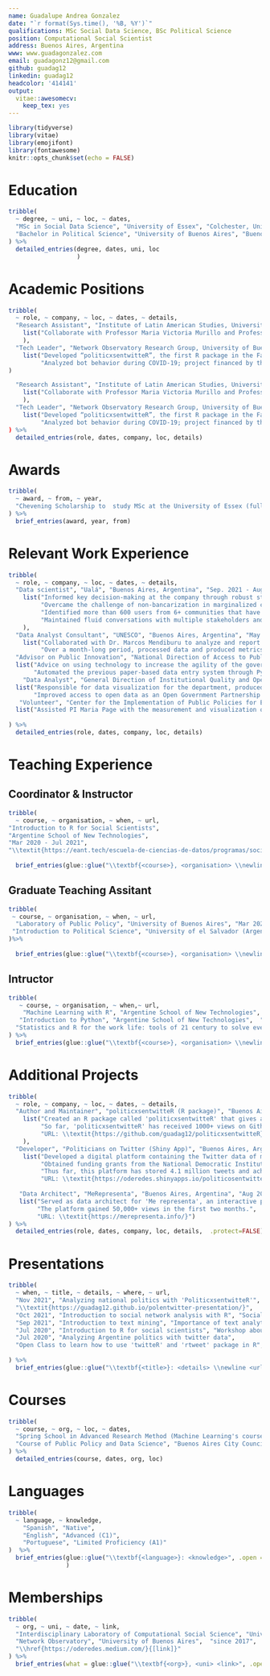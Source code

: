 ```yaml
---
name: Guadalupe Andrea Gonzalez
date: "`r format(Sys.time(), '%B, %Y')`"
qualifications: MSc Social Data Science, BSc Political Science
position: Computational Social Scientist
address: Buenos Aires, Argentina
www: www.guadagonzalez.com
email: guadagonz12@gmail.com
github: guadag12
linkedin: guadag12
headcolor: '414141'
output:
  vitae::awesomecv:
    keep_tex: yes
---
```


```r
library(tidyverse)
library(vitae)
library(emojifont)
library(fontawesome)
knitr::opts_chunk$set(echo = FALSE)
```

# Education

```r
tribble(
  ~ degree, ~ uni, ~ loc, ~ dates,
  "MSc in Social Data Science", "University of Essex", "Colchester, United Kingdom", "Oct. 2022 - Present",
  "Bachelor in Political Science", "University of Buenos Aires", "Buenos Aires, Argentina", "Mar 2013 - Nov. 2018", 
) %>% 
  detailed_entries(degree, dates, uni, loc
                   )
```

# Academic Positions

```r

tribble(
  ~ role, ~ company, ~ loc, ~ dates, ~ details,
  "Research Assistant", "Institute of Latin American Studies, University of Columbia", "", "Aug 2021 - Aug 2022", 
    list("Collaborate with Professor Maria Victoria Murillo and Professor Gabriel Kessler to manage the design and construction of methodology for applied text mining analysis of scientific networks in R. The investigation is based on 645 papers created by CONICET’s researchers and analyzed sub-communities and how political scientists and sociologists connect with each other. "
    ),
  "Tech Leader", "Network Observatory Research Group, University of Buenos Aires", "Buenos Aires, Argentina", "Mar 2018 - Mar 2022", 
    list("Developed “politicxsentwitteR”, the first R package in the Faculty of Social Science at University of Buenos Aires.", 
         "Analyzed bot behavior during COVID-19; project financed by the European Union (UE), 100 Por Cierto and Argentine Journalism Forum (FOPEA).")
)

  "Research Assistant", "Institute of Latin American Studies, University of Columbia", "", "Aug 2021 - Aug 2022", 
    list("Collaborate with Professor Maria Victoria Murillo and Professor Gabriel Kessler to manage the design and construction of methodology for applied text mining analysis of scientific networks in R. The investigation is based on 645 papers created by CONICET’s researchers and analyzed sub-communities and how political scientists and sociologists connect with each other. "
    ),
  "Tech Leader", "Network Observatory Research Group, University of Buenos Aires", "Buenos Aires, Argentina", "Mar 2018 - Mar 2022", 
    list("Developed “politicxsentwitteR”, the first R package in the Faculty of Social Science at University of Buenos Aires.", 
         "Analyzed bot behavior during COVID-19; project financed by the European Union (UE), 100 Por Cierto and Argentine Journalism Forum (FOPEA).")
) %>% 
  detailed_entries(role, dates, company, loc, details)

```

# Awards

```r
tribble(
  ~ award, ~ from, ~ year,
  "Chevening Scholarship to  study MSc at the University of Essex (full scholarship)", "British Embassy", "2022/2023"
) %>%
  brief_entries(award, year, from)
```


# Relevant Work Experience

```r
tribble(
  ~ role, ~ company, ~ loc, ~ dates, ~ details,
  "Data scientist", "Ualá", "Buenos Aires, Argentina", "Sep. 2021 - Aug 2022", 
    list("Informed key decision-making at the company through robust statistical analysis and models using programming language as well as cloud services, like Amazon Web Services. ",
         "Overcame the challenge of non-bancarization in marginalized communities at Uala by integrating disparate datasets, using API and web scraping, to map consumer behavior and develop a credit risk assessment model while developing a Dash for public outreach.",
         "Identified more than 600 users from 6+ communities that have a high probability to commit fraud and designed a plan of action based on cut transactionality of the authorities of every community.",
         "Maintained fluid conversations with multiple stakeholders and produced reports on digital advocacy for the CEO on the impact of the company’s social media to assist negotiation with different investors and politicians."
    ),
  "Data Analyst Consultant", "UNESCO", "Buenos Aires, Argentina", "May 2020 - Jun 2020", 
    list("Collaborated with Dr. Marcos Mendiburu to analyze and report the results of the annual worldwide survey for SDG Indicator 16.10.2. (“Number of countries that adopt and implement constitutional, statutory and/or policy guarantees for public access to information”).", 
         "Over a month-long period, processed data and produced metrics and a report on compliance and public information in 65+ countries across 5 continents. "),
  "Advisor on Public Innovation", "National Direction of Access to Public Information, National Executive Power", "Buenos Aires, Argentina", "Apr 2020 - Aug 2020", 
  list("Advice on using technology to increase the agility of the government’s decision-making process; as member of the National Table for Open Government, worked with the Open Data department to build a more transparent space; and generated two new databases to increase the amount of data available.",
       "Automated the previous paper-based data entry system through Python."),
    "Data Analyst", "General Direction of Institutional Quality and Open Government, Buenos Aires City Council", "Buenos Aires, Argentina", "Mar 2019 - Dec 2020", 
  list("Responsible for data visualization for the department, produced and compiled 50+ visualizations related to climate change, transport and gender equality.",
       "Improved access to open data as an Open Government Partnership member and contributed to the creation and implementation of the open data standards established by the Open Knowledge Foundation."),
   "Volunteer", "Center for the Implementation of Public Policies for Equity and Growth (CIPPEC)", "Buenos Aires, Argentina", "Jun 2017 - Dec 2017", 
  list("Assisted PI Maria Page with the measurement and visualization of vote transfers in the 2017 Argentina national election and helped build the database needed for a survey conducted by CIPPEC with Prof. Ernesto Calvo and PI Mara Page."),
 
) %>% 
  detailed_entries(role, dates, company, loc, details)
```


# Teaching Experience


## Coordinator & Instructor

```r
tribble(
  ~ course, ~ organisation, ~ when, ~ url,
"Introduction to R for Social Scientists", 
"Argentine School of New Technologies",  
"Mar 2020 - Jul 2021",
"\\textit{https://eant.tech/escuela-de-ciencias-de-datos/programas/social-data-analytics}") %>% 
  
  brief_entries(glue::glue("\\textbf{<course>}, <organisation> \\newline <url>", .open = "<", .close = ">"), paste0(when), .protect = FALSE)
```


## Graduate Teaching Assitant

```r
tribble(
 ~ course, ~ organisation, ~ when, ~ url,
  "Laboratory of Public Policy", "University of Buenos Aires", "Mar 2020 - Jul 2021", "\\textit{http://labpoliticasuba.com/}",
 "Introduction to Political Science", "University of el Salvador (Argentina)", "Mar 2020 - Jul 2021", ""
)%>% 
  
  brief_entries(glue::glue("\\textbf{<course>}, <organisation> \\newline <url>", .open = "<", .close = ">"), when, .protect = FALSE)

```


## Intructor

```r
tribble(
   ~ course, ~ organisation, ~ when,~ url,
    "Machine Learning with R", "Argentine School of New Technologies",  "Jun 2020 - Aug 2021", "\\textit{ https://eant.tech/escuela-de-ciencias-de-datos/cursos/machine-learning-con-R}",
   "Introduction to Python", "Argentine School of New Technologies",  "Jun 2020 - Aug 2021", "\\textit{ https://eant.tech/escuela-de-ciencias-de-datos/cursos/introduccion-a-la-programacion-con-python}",
  "Statistics and R for the work life: tools of 21 century to solve everyday problems", "Santa Fé Capacita", "Apr 2021", ""
) %>% 
  brief_entries(glue::glue("\\textbf{<course>}, <organisation> \\newline <url>", .open = "<", .close = ">"), when, .protect = FALSE)
```

# Additional Projects

```r

tribble(
  ~ role, ~ company, ~ loc, ~ dates, ~ details,
  "Author and Maintainer", "politicxsentwitteR (R package)", "Buenos Aires, Argentina", "Jun 2021 - Present", 
    list("Created an R package called 'politicxsentwitteR' that gives access without credentials to the Twitter data of public servants in order to generate greater transparency on political discourse discuss on social media.",
         "So far, 'politicxsentwitteR' has received 1000+ views on Github.",
         "URL: \\textit{https://github.com/guadag12/politicxsentwitteR}"
    ),
  "Developer", "Politicians on Twitter (Shiny App)", "Buenos Aires, Argentina", "Jun 2021 - Present", 
    list("Developed a digital platform containing the Twitter data of more than 700 accounts of politicians and public figures, that is having a direct impact on combating misinformation and improving the communication strategy of consultants and political communication teams in Argentina.", 
         "Obtained funding grants from the National Democratic Institute and Democracia en Red.",
         "Thus far, this platform has stored 4.1 million tweets and achieved 30,000+ views in just 3 months.",
         "URL: \\textit{https://oderedes.shinyapps.io/politicosentwitter/}"),
  
   "Data Architect", "MeRepresenta", "Buenos Aires, Argentina", "Aug 2021 - Nov 2021", 
   list("Served as data architect for 'Me representa', an interactive platform where citizens can find comprehensive information on candidates, parties and political party platforms.",
        "The platform gained 50,000+ views in the first two months.", 
        "URL: \\textit{https://merepresenta.info/}")
) %>% 
  detailed_entries(role, dates, company, loc, details,  .protect=FALSE) 

```

\newpage


# Presentations

```r
tribble(
  ~ when, ~ title, ~ details, ~ where, ~ url,
  "Nov 2021", "Analyzing national politics with 'PoliticxsentwitteR'", "Presentation of the package and shiny app of 'PoliticxsentwitteR'", "XV National Congress of Political Science, National University of Rosario",
  "\\textit{https://guadag12.github.io/polentwitter-presentation/}",
  "Oct 2021", "Introduction to social network analysis with R", "Social Network Analysis in R using 'politicxsentwitteR'", "Rladies Buenos Aires", "\\textit{https://guadag12.github.io/socialnetwork-rladies-talk/}",
  "Sep 2021", "Introduction to text mining", "Importance of text analytics in social science", "University of Buenos Aires", "\\textit{https://guadag12.github.io/talk-textmining-uba/}",
  "Jul 2020", "Introduction to R for social scientists", "Workshop about basic coding in R and statistics", "Argentine School of New Technologies", "\\textit{https://eant.tech/escuela-de-ciencias-de-datos/cursos/taller-data-analytics-para-ciencias-sociales}",
  "Jul 2020", "Analyzing Argentine politics with twitter data",
  "Open Class to learn how to use 'twitteR' and 'rtweet' package in R", "University of Buenos Aires", "\\textit{https://github.com/labpoliticasuba/Taller-de-Twitter}"
  
) %>% 
  brief_entries(glue::glue("\\textbf{<title>}: <details> \\newline <url>", .open = "<", .close = ">"), when, .protect = FALSE)
```

# Courses

```r
tribble(
  ~ course, ~ org, ~ loc, ~ dates,
  "Spring School in Advanced Research Method (Machine Learning's course)", "University of Oxford", "Oxford, United Kingdom", "Mar 2023",
  "Course of Public Policy and Data Science", "Buenos Aires City Council", "Buenos Aires, Argentina", "Jun 2019"
) %>% 
  detailed_entries(course, dates, org, loc)
```


# Languages

```r
tribble(
  ~ language, ~ knowledge,
    "Spanish", "Native",
    "English", "Advanced (C1)", 
    "Portuguese", "Limited Proficiency (A1)"
)  %>% 
  brief_entries(glue::glue("\\textbf{<language>}: <knowledge>", .open = "<", .close = ">"), .protect = FALSE
                )
```


# Memberships

```r
tribble(
  ~ org, ~ uni, ~ date, ~ link,
  "Interdisciplinary Laboratory of Computational Social Science", "University of Maryland" , "since 2021", "\\href{https://ilcss.umd.edu/}{[link]}",
  "Network Observatory", "University of Buenos Aires",  "since 2017",
  "\\href{https://oderedes.medium.com/}{[link]}"
) %>%
  brief_entries(what = glue::glue("\\textbf{<org>}, <uni> <link>", .open = "<", .close = ">"), when = date, .protect = F)
```

